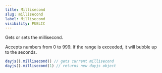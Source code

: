 ```yaml
---
title: Millisecond
slug: millisecond
label: Millisecond
visibility: PUBLIC
---
```


Gets or sets the millisecond.

Accepts numbers from 0 to 999. If the range is exceeded, it will bubble up to the seconds.

```js
dayjs().millisecond() // gets current millisecond
dayjs().millisecond(1) // returns new dayjs object
```